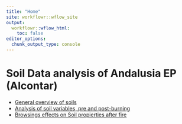 ```yaml
---
title: "Home"
site: workflowr::wflow_site
output:
  workflowr::wflow_html:
    toc: false
editor_options:
  chunk_output_type: console
---
```


# Soil Data analysis of Andalusia EP (Alcontar)
- [General overview of soils](general_overview_soils.html)
- [Analysis of soil variables, pre and post-burning](analysis_pre_post.html)
- [Browsings effects on Soil propierties after fire](analysis_zona_time.Rmd)
